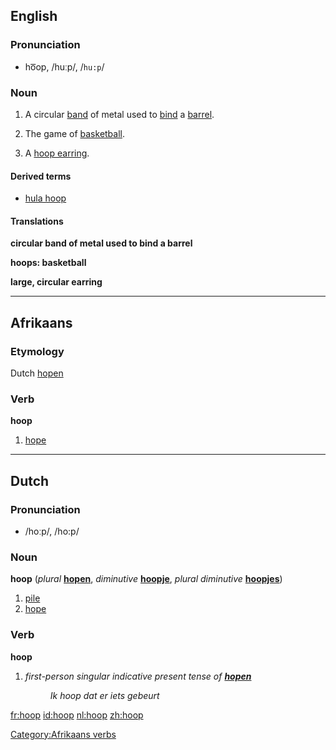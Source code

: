 ==English==

===Pronunciation===
*ho͞op, /huːp/, /<tt>hu:p</tt>/

===Noun===
{{en-noun-reg}}

# A circular [[band]] of metal used to [[bind]] a [[barrel]].
# {{italbrac|plural}} The game of [[basketball]].
# A [[hoop earring]].

====Derived terms====
*[[hula hoop]]

====Translations====

'''circular band of metal used to bind a barrel'''
{{top}}
{{mid}}
{{bottom}}

'''hoops: basketball'''
{{top}}
{{mid}}
{{bottom}}

'''large, circular earring'''
{{top}}
{{mid}}
{{bottom}}


----

==Afrikaans==
===Etymology===
Dutch [[hopen]]
===Verb===
'''hoop'''

# [[hope]]

[[Category:Afrikaans verbs]]

----

==Dutch==
=== Pronunciation ===
*/hoːp/, /ho:p/

===Noun===
'''hoop''' (''plural'' '''[[hopen]]''', ''diminutive'' '''[[hoopje]]''', ''plural diminutive'' '''[[hoopjes]]''')

#[[pile]]
#[[hope]]

===Verb===
'''hoop'''
#''first-person singular indicative present tense of '''[[hopen]]'''''<!--[[hope]]-->
#:''Ik hoop dat er iets gebeurt''<!--provide a translation, please-->

[[fr:hoop]]
[[id:hoop]]
[[nl:hoop]]
[[zh:hoop]]
